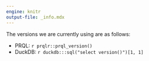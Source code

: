 ```yaml
---
engine: knitr
output-file: _info.mdx
---
```


:::{.callout-important}

The versions we are currently using are as follows:

- PRQL: `r prqlr::prql_version()`
- DuckDB: `r duckdb:::sql("select version()")[1, 1]`

:::
